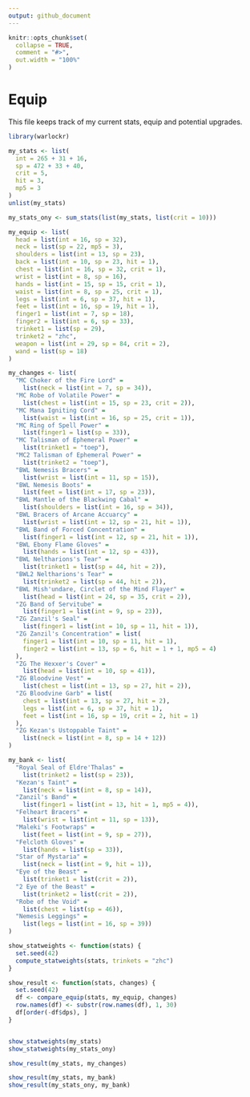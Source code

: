 ```yaml
---
output: github_document
---
```


```r
knitr::opts_chunk$set(
  collapse = TRUE,
  comment = "#>",
  out.width = "100%"
)
```

# Equip

This file keeps track of my current stats, equip and potential upgrades.

```r
library(warlockr)

my_stats <- list(
  int = 265 + 31 + 16,
  sp = 472 + 33 + 40,
  crit = 5,
  hit = 3,
  mp5 = 3
)
unlist(my_stats)

my_stats_ony <- sum_stats(list(my_stats, list(crit = 10)))

my_equip <- list(
  head = list(int = 16, sp = 32),
  neck = list(sp = 22, mp5 = 3),
  shoulders = list(int = 13, sp = 23),
  back = list(int = 10, sp = 23, hit = 1),
  chest = list(int = 16, sp = 32, crit = 1),
  wrist = list(int = 8, sp = 16),
  hands = list(int = 15, sp = 15, crit = 1),
  waist = list(int = 8, sp = 25, crit = 1),
  legs = list(int = 6, sp = 37, hit = 1),
  feet = list(int = 16, sp = 19, hit = 1),
  finger1 = list(int = 7, sp = 18),
  finger2 = list(int = 6, sp = 33),
  trinket1 = list(sp = 29),
  trinket2 = "zhc",
  weapon = list(int = 29, sp = 84, crit = 2),
  wand = list(sp = 18)
)

my_changes <- list(
  "MC Choker of the Fire Lord" =
    list(neck = list(int = 7, sp = 34)),
  "MC Robe of Volatile Power" =
    list(chest = list(int = 15, sp = 23, crit = 2)),
  "MC Mana Igniting Cord" =
    list(waist = list(int = 16, sp = 25, crit = 1)),
  "MC Ring of Spell Power" =
    list(finger1 = list(sp = 33)),
  "MC Talisman of Ephemeral Power" =
    list(trinket1 = "toep"),
  "MC2 Talisman of Ephemeral Power" =
    list(trinket2 = "toep"),
  "BWL Nemesis Bracers" =
    list(wrist = list(int = 11, sp = 15)),
  "BWL Nemesis Boots" =
    list(feet = list(int = 17, sp = 23)),
  "BWL Mantle of the Blackwing Cabal" =
    list(shoulders = list(int = 16, sp = 34)),
  "BWL Bracers of Arcane Accuarcy" =
    list(wrist = list(int = 12, sp = 21, hit = 1)),
  "BWL Band of Forced Concentration" =
    list(finger1 = list(int = 12, sp = 21, hit = 1)),
  "BWL Ebony Flame Gloves" =
    list(hands = list(int = 12, sp = 43)),
  "BWL Neltharions's Tear" =
    list(trinket1 = list(sp = 44, hit = 2)),
  "BWL2 Neltharions's Tear" =
    list(trinket2 = list(sp = 44, hit = 2)),
  "BWL Mish'undare, Circlet of the Mind Flayer" =
    list(head = list(int = 24, sp = 35, crit = 2)),
  "ZG Band of Servitube" =
    list(finger1 = list(int = 9, sp = 23)),
  "ZG Zanzil's Seal" =
    list(finger1 = list(int = 10, sp = 11, hit = 1)),
  "ZG Zanzil's Concentration" = list(
    finger1 = list(int = 10, sp = 11, hit = 1),
    finger2 = list(int = 13, sp = 6, hit = 1 + 1, mp5 = 4)
  ),
  "ZG The Hexxer's Cover" =
    list(head = list(int = 10, sp = 41)),
  "ZG Bloodvine Vest" =
    list(chest = list(int = 13, sp = 27, hit = 2)),
  "ZG Bloodvine Garb" = list(
    chest = list(int = 13, sp = 27, hit = 2),
    legs = list(int = 6, sp = 37, hit = 1),
    feet = list(int = 16, sp = 19, crit = 2, hit = 1)
  ),
  "ZG Kezan's Ustoppable Taint" =
    list(neck = list(int = 8, sp = 14 + 12))
)

my_bank <- list(
  "Royal Seal of Eldre'Thalas" =
    list(trinket2 = list(sp = 23)),
  "Kezan's Taint" =
    list(neck = list(int = 8, sp = 14)),
  "Zanzil's Band" =
    list(finger1 = list(int = 13, hit = 1, mp5 = 4)),
  "Felheart Bracers" =
    list(wrist = list(int = 11, sp = 13)),
  "Maleki's Footwraps" =
    list(feet = list(int = 9, sp = 27)),
  "Felcloth Gloves" =
    list(hands = list(sp = 33)),
  "Star of Mystaria" =
    list(neck = list(int = 9, hit = 1)),
  "Eye of the Beast" =
    list(trinket1 = list(crit = 2)),
  "2 Eye of the Beast" =
    list(trinket2 = list(crit = 2)),
  "Robe of the Void" =
    list(chest = list(sp = 46)),
  "Nemesis Leggings" =
    list(legs = list(int = 16, sp = 39))
)

show_statweights <- function(stats) {
  set.seed(42)
  compute_statweights(stats, trinkets = "zhc")
}

show_result <- function(stats, changes) {
  set.seed(42)
  df <- compare_equip(stats, my_equip, changes)
  row.names(df) <- substr(row.names(df), 1, 30)
  df[order(-df$dps), ]
}


show_statweights(my_stats)
show_statweights(my_stats_ony)

show_result(my_stats, my_changes)

show_result(my_stats, my_bank)
show_result(my_stats_ony, my_bank)
```
